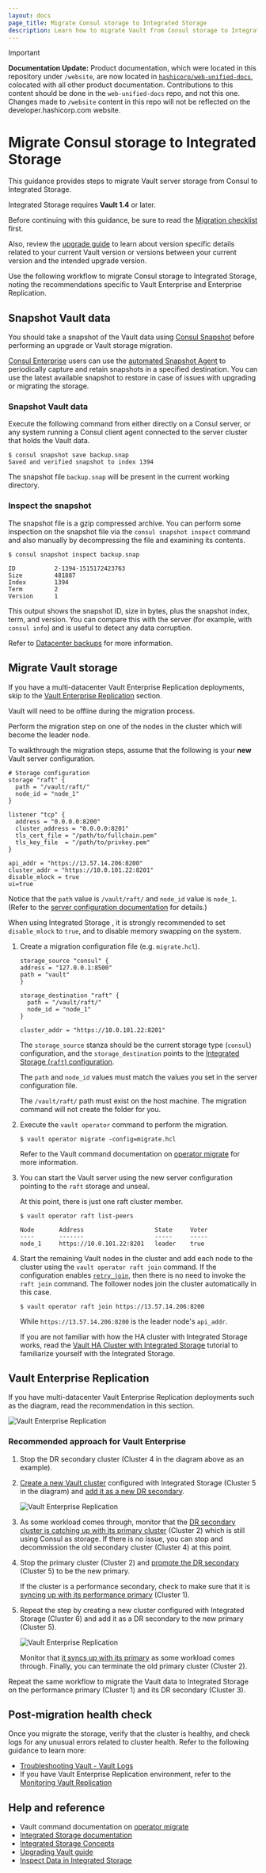 ```yaml
---
layout: docs
page_title: Migrate Consul storage to Integrated Storage
description: Learn how to migrate Vault from Consul storage to Integrated Storage.
---
```


> [!IMPORTANT]  
> **Documentation Update:** Product documentation, which were located in this repository under `/website`, are now located in [`hashicorp/web-unified-docs`](https://github.com/hashicorp/web-unified-docs), colocated with all other product documentation. Contributions to this content should be done in the `web-unified-docs` repo, and not this one. Changes made to `/website` content in this repo will not be reflected on the developer.hashicorp.com website.

# Migrate Consul storage to Integrated Storage

This guidance provides steps to migrate Vault server storage from Consul to
Integrated Storage.

<Note>

Integrated Storage requires **Vault 1.4** or later.

</Note>

<Tip>

Before continuing with this guidance, be sure to read the [Migration checklist](/vault/docs/concepts/integrated-storage/migration-checklist)
first.

Also, review the [upgrade guide](/vault/docs/upgrading) to learn about version specific
details related to your current Vault version or versions between your current
version and the intended upgrade version.

</Tip>

Use the following workflow to migrate Consul storage to Integrated Storage,
noting the recommendations specific to Vault Enterprise and Enterprise Replication.

## Snapshot Vault data

You should take a snapshot of the Vault data using [Consul
Snapshot](/consul/commands/snapshot) before performing an upgrade or Vault
storage migration.

[Consul Enterprise](/consul/docs/enterprise) users can use the 
[automated Snapshot Agent](/consul/commands/snapshot/agent) to
periodically capture and retain snapshots in a specified destination.
You can use the latest available snapshot to restore in case of issues
with upgrading or migrating the storage.

### Snapshot Vault data

Execute the following command from either directly on a Consul server, or
any system running a Consul client agent connected to the server cluster that
holds the Vault data.

```shell-session
$ consul snapshot save backup.snap
Saved and verified snapshot to index 1394
```

The snapshot file `backup.snap` will be present in the current working
directory.

### Inspect the snapshot

The snapshot file is a gzip compressed archive. You can perform some
inspection on the snapshot file via the `consul snapshot inspect`
command and also manually by decompressing the file and examining its contents.

```shell-session
$ consul snapshot inspect backup.snap

ID           2-1394-1515172423763
Size         481887
Index        1394
Term         2
Version      1
```

This output shows the snapshot ID, size in bytes, plus the snapshot index, term,
and version. You can compare this with the server (for example, with 
`consul info`) and is useful to detect any data corruption.

<Note>

 Refer to [Datacenter backups](/consul/tutorials/production-deploy/backup-and-restore) for more information.

</Note>

## Migrate Vault storage

If you have a multi-datacenter Vault Enterprise Replication deployments, skip to
the [Vault Enterprise Replication](#vault-enterprise-replications) section.

<Note>

 Vault will need to be offline during the migration process.

</Note>

Perform the migration step on one of the nodes in the cluster which will become
the leader node.

To walkthrough the migration steps, assume that the following is your **new**
Vault server configuration.

```hcl
# Storage configuration
storage "raft" {
  path = "/vault/raft/"
  node_id = "node_1"
}

listener "tcp" {
  address = "0.0.0.0:8200"
  cluster_address = "0.0.0.0:8201"
  tls_cert_file = "/path/to/fullchain.pem"
  tls_key_file  = "/path/to/privkey.pem"
}

api_addr = "https://13.57.14.206:8200"
cluster_addr = "https://10.0.101.22:8201"
disable_mlock = true
ui=true
```

Notice that the `path` value is `/vault/raft/` and `node_id` value is
`node_1`. (Refer to the [server configuration documentation](/vault/docs/configuration/storage/raft)
for details.)

<Note>

 When using Integrated Storage , it is strongly recommended to
set `disable_mlock` to `true`, and to disable memory swapping on the system.

</Note>

1. Create a migration configuration file (e.g. `migrate.hcl`).

   ```hcl
   storage_source "consul" {
   address = "127.0.0.1:8500"
   path	= "vault"
   }

   storage_destination "raft" {
     path = "/vault/raft/"
     node_id = "node_1"
   }

   cluster_addr = "https://10.0.101.22:8201"
   ```

   The `storage_source` stanza should be the current storage type (`consul`)
   configuration, and the `storage_destination` points to the [Integrated Storage
   (`raft`)
   configuration](/vault/docs/configuration/storage/raft).

   The `path` and `node_id` values must match the values you set in the server
   configuration file.

   <Note>

   The `/vault/raft/` path must exist on the host machine. The
      migration command will not create the folder for you.

   </Note>

1. Execute the `vault operator` command to perform the migration.

   ```shell-session
   $ vault operator migrate -config=migrate.hcl
   ```

   Refer to the Vault command documentation on [operator
   migrate](/vault/docs/commands/operator/migrate#migrating-to-integrated-raft-storage)
   for more information.

1. You can start the Vault server using the new server configuration pointing to
   the `raft` storage and unseal.

   At this point, there is just one raft cluster member.

   ```shell-session
   $ vault operator raft list-peers

   Node       Address                    State     Voter
   ----       -------                    -----     -----
   node_1     https://10.0.101.22:8201   leader    true
   ```

1. Start the remaining Vault nodes in the cluster and add each node to the
   cluster using the `vault operator raft join` command. If the configuration
   enables [`retry_join`](/vault/docs/configuration/storage/raft#retry_join-stanza),
   then there is no need to invoke the `raft join` command. The follower
   nodes join the cluster automatically in this case.

   ```shell-session
   $ vault operator raft join https://13.57.14.206:8200
   ```

   While `https://13.57.14.206:8200` is the leader node's `api_addr`.

   If you are not familiar with how the HA cluster with Integrated Storage works,
   read the [Vault HA Cluster with Integrated
   Storage](/vault/tutorials/raft/raft-storage) tutorial to familiarize yourself with
   the Integrated Storage.

## Vault Enterprise Replication

If you have multi-datacenter Vault Enterprise Replication deployments such as
the diagram, read the recommendation in this section.

<ImageConfig hideBorder>

![Vault Enterprise Replication](/img/vault-ent-replication.png)

</ImageConfig>

### Recommended approach for Vault Enterprise

1. Stop the DR secondary cluster (Cluster 4 in the diagram above as an example).

1. [Create a new Vault cluster](/vault/tutorials/raft/raft-storage) configured with
   Integrated Storage (Cluster 5 in the diagram) and [add it as a new DR
   secondary](/vault/tutorials/enterprise/disaster-recovery#enable-dr-secondary-replication).

   <ImageConfig hideBorder>

   ![Vault Enterprise Replication](/img/vault-ent-replication-2.png)

   </ImageConfig>

1. As some workload comes through, monitor that the [DR secondary cluster is
   catching up with its primary
   cluster](/vault/tutorials/monitoring/monitor-replication#are-my-dr-clusters-in-sync)
   (Cluster 2) which is still using Consul as storage. If there is no
   issue, you can stop and decommission the old secondary cluster (Cluster 4) at this
   point.

1. Stop the primary cluster (Cluster 2) and [promote the DR
   secondary](/vault/tutorials/enterprise/disaster-recovery#promote-dr-secondary-to-primary)
   (Cluster 5) to be the new primary.

   If the cluster is a performance secondary, check to make sure that it is
   [syncing up with its performance
   primary](/vault/tutorials/monitoring/monitor-replication#are-my-performance-clusters-in-sync)
   (Cluster 1).

1. Repeat the step by creating a new cluster configured with Integrated Storage
   (Cluster 6) and add it as a DR secondary to the new primary (Cluster 5).

   <ImageConfig hideBorder>

   ![Vault Enterprise Replication](/img/vault-ent-replication-3.png)

   </ImageConfig>

   Monitor that [it syncs up with its
   primary](/vault/tutorials/monitoring/monitor-replication#are-my-dr-clusters-in-sync)
   as some workload comes through. Finally, you can terminate the old primary
   cluster (Cluster 2).

Repeat the same workflow to migrate the Vault data to Integrated Storage on the
performance primary (Cluster 1) and its DR secondary (Cluster 3).

## Post-migration health check

Once you migrate the storage, verify that the cluster is healthy, and check
logs for any unusual errors related to cluster health. Refer to the
following guidance to learn more:

- [Troubleshooting Vault - Vault Logs](/vault/tutorials/monitoring/troubleshooting-vault#vault-logs)
- If you have Vault Enterprise Replication environment, refer to the [Monitoring Vault Replication](/vault/tutorials/monitoring/monitor-replication)

## Help and reference

- Vault command documentation on [operator migrate](/vault/docs/commands/operator/migrate#migrating-to-integrated-raft-storage)
- [Integrated Storage documentation](/vault/docs/internals/integrated-storage)
- [Integrated Storage Concepts](/vault/docs/concepts/integrated-storage)
- [Upgrading Vault guide](/vault/docs/upgrading)
- [Inspect Data in Integrated Storage](/vault/tutorials/monitoring/inspect-data-integrated-storage)
